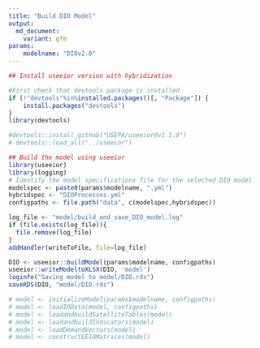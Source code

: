 ```yaml
---
title: "Build DIO Model"
output:
  md_document:
    variant: gfm
params:
    modelname: "DIOv2.0"
---
```



```r

## Install useeior version with hybridization

#First check that devtools package is installed
if (!"devtools"%in%installed.packages()[, "Package"]) {
    install.packages("devtools")
}
library(devtools)

#devtools::install_github("USEPA/useeior@v1.1.0")
# devtools::load_all("../useeior")

## Build the model using useeior
library(useeior)
library(logging)
# Identify the model specifications file for the selected DIO model
modelspec <- paste0(params$modelname, ".yml")
hybridspec <- "DIOProcesses.yml"
configpaths <- file.path("data", c(modelspec,hybridspec))

log_file <- "model/build_and_save_DIO_model.log"
if (file.exists(log_file)){
  file.remove(log_file)
}
addHandler(writeToFile, file=log_file)

DIO <- useeior::buildModel(params$modelname, configpaths)
useeior::writeModeltoXLSX(DIO, 'model')
loginfo("Saving model to model/DIO.rds")
saveRDS(DIO, "model/DIO.rds") 

# model <- initializeModel(params$modelname, configpaths)
# model <- loadIOData(model, configpaths)
# model <- loadandbuildSatelliteTables(model)
# model <- loadandbuildIndicators(model)
# model <- loadDemandVectors(model)
# model <- constructEEIOMatrices(model)



```